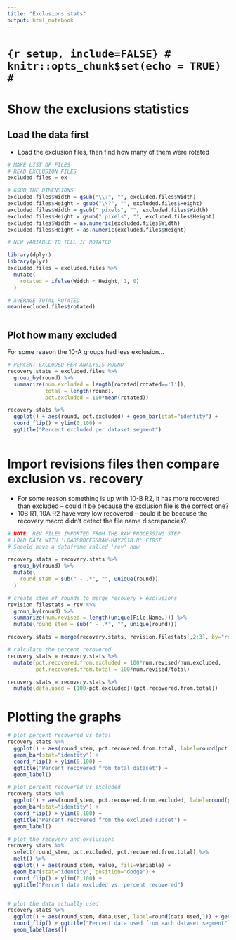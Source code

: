 ```yaml
---
title: "Exclusions stats"
output: html_notebook
---
```


# ```{r setup, include=FALSE}
# knitr::opts_chunk$set(echo = TRUE)
# ```

# Show the exclusions statistics

## Load the data first
- Load the exclusion files, then find how many of them were rotated

```r

# MAKE LIST OF FILES
# READ EXCLUSION FILES
excluded.files = ex

# GSUB THE DIMENSIONS
excluded.files$Width = gsub("\\?", "", excluded.files$Width)
excluded.files$Height = gsub("\\?", "", excluded.files$Height)
excluded.files$Width = gsub(" pixels", "", excluded.files$Width)
excluded.files$Height = gsub(" pixels", "", excluded.files$Height)
excluded.files$Width = as.numeric(excluded.files$Width)
excluded.files$Height = as.numeric(excluded.files$Height)

# NEW VARIABLE TO TELL IF ROTATED

library(dplyr)
library(plyr)
excluded.files = excluded.files %>%
  mutate(
    rotated = ifelse(Width < Height, 1, 0)
  )

# AVERAGE TOTAL ROTATED
mean(excluded.files$rotated)



```

## Plot how many excluded
For some reason the 10-A groups had less exclusion...

```r

# PERCENT EXCLUDED PER ANALYSIS ROUND
recovery.stats = excluded.files %>% 
  group_by(round) %>%
  summarize(num.excluded = length(rotated[rotated=='1']),
            total = length(round),
            pct.excluded = 100*mean(rotated))

recovery.stats %>%
  ggplot() + aes(round, pct.excluded) + geom_bar(stat="identity") + 
  coord_flip() + ylim(0,100) + 
  ggtitle("Percent excluded per dataset segment")



```



# Import revisions files then compare exclusion vs. recovery
- For some reason something is up with 10-B R2, it has more recovered than excluded
-- could it be because the exclusion file is the correct one? 
- 10B R1, 10A R2 have very low recovered
-- could it be because the recovery macro didn't detect the file name discrepancies?
```r
# NOTE: REV FILES IMPORTED FROM THE RAW PROCESSING STEP
# LOAD DATA WITH 'LOADPROCESSRAW-MAY2018.R' FIRST
# Should have a dataframe called 'rev' now

recovery.stats = recovery.stats %>%
  group_by(round) %>%
  mutate(
    round_stem = sub(" - .*", "", unique(round))
  )

# create stem of rounds to merge recovery + exclusions
revision.filestats = rev %>%
  group_by(round) %>%
  summarize(num.revised = length(unique(File.Name.))) %>%
  mutate(round_stem = sub(" - .*", "", unique(round)))

recovery.stats = merge(recovery.stats, revision.filestats[,2:3], by="round_stem")

# calculate the percent recovered
recovery.stats = recovery.stats %>%
  mutate(pct.recovered.from.excluded = 100*num.revised/num.excluded,
         pct.recovered.from.total = 100*num.revised/total)

recovery.stats = recovery.stats %>%
  mutate(data.used = (100-pct.excluded)+(pct.recovered.from.total))


```


# Plotting the graphs


```r

# plot percent recovered vs total
recovery.stats %>%
  ggplot() + aes(round_stem, pct.recovered.from.total, label=round(pct.recovered.from.total,1)) + 
  geom_bar(stat="identity") + 
  coord_flip() + ylim(0,100) + 
  ggtitle("Percent recovered from total dataset") +
  geom_label()

# plot percent recovered vs excluded
recovery.stats %>%
  ggplot() + aes(round_stem, pct.recovered.from.excluded, label=round(pct.recovered.from.excluded,1)) + 
  geom_bar(stat="identity") + 
  coord_flip() + ylim(0,100) + 
  ggtitle("Percent recovered from the excluded subset") +
  geom_label()

# plot the recovery and exclusions
recovery.stats %>%
  select(round_stem, pct.excluded, pct.recovered.from.total) %>%
  melt() %>%
  ggplot() + aes(round_stem, value, fill=variable) + 
  geom_bar(stat="identity", position="dodge") +
  coord_flip() + ylim(0,100) +
  ggtitle("Percent data excluded vs. percent recovered")


# plot the data actually used
recovery.stats %>%
  ggplot() + aes(round_stem, data.used, label=round(data.used,1)) + geom_bar(stat="identity") +
  coord_flip() + ggtitle("Percent data used from each dataset segment") +
  geom_label(aes())

```


